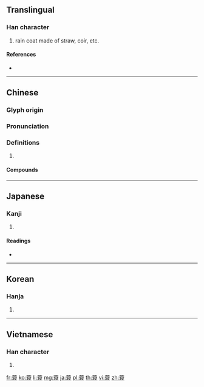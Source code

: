 {{character info/new}}
{{also|簑}}
==Translingual==

===Han character===
{{Han char|rn=140|rad=艸|as=10|sn=16|four=44732|canj=TYWV}}

# rain coat made of straw, coir, etc.

====References====
* {{Han ref|kx=1051.230|dkj=31661|dj=1513.150|hdz=53267.140|uh=84D1|ud=34001|bh=BB62|bd=47970}}

----

==Chinese==
{{zh-forms}}

===Glyph origin===
{{Han etym}}

===Pronunciation===
{{zh-pron
|m=suō
|c=so1
|mn=sui
|mc=y
|oc=y
|cat=
}}

===Definitions===
{{zh-hanzi}}

# {{rfdef|zh}}

====Compounds====
{{zh-der|披蓑衣|煙蓑雨笠|荷蓑|蓑笠|蓑草|蓑衣|蓑衣丈人}}

----

==Japanese==

===Kanji===
{{ja-kanji|grade=n|rs=艸10}}

# {{defn|lang=ja|sort=艸10}}

====Readings====
* {{ja-readings|goon=[[さ]] (sa), [[せ]] (se)|kanon=[[さ]] (sa), [[さい]] (sai)|kun=[[みの]] (mino)|nanori=}}

----

==Korean==

===Hanja===
{{ko-hanja|hangeul=사|eumhun=|rv=sa|mr=sa|y=sa}}

# {{defn|lang=ko|sort=艸10}}

----

==Vietnamese==

===Han character===
{{vi-hantu|[[thoa]], [[soa]]|rs=艸10}}

# {{defn|lang=vi|sort=艸10}}

[[fr:蓑]]
[[ko:蓑]]
[[li:蓑]]
[[mg:蓑]]
[[ja:蓑]]
[[pl:蓑]]
[[th:蓑]]
[[vi:蓑]]
[[zh:蓑]]